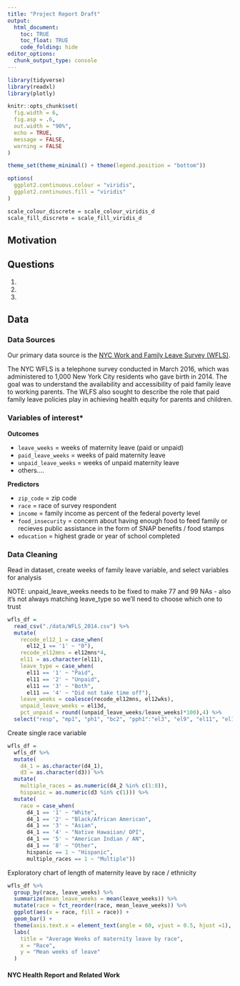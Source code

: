 ```yaml
---
title: "Project Report Draft"
output: 
  html_document:
    toc: TRUE
    toc_float: TRUE
    code_folding: hide
editor_options: 
  chunk_output_type: console
---
```


```r
library(tidyverse)
library(readxl)
library(plotly)

knitr::opts_chunk$set(
  fig.width = 6,
  fig.asp = .6,
  out.width = "90%", 
  echo = TRUE,
  message = FALSE,
  warning = FALSE
)

theme_set(theme_minimal() + theme(legend.position = "bottom"))

options(
  ggplot2.continuous.colour = "viridis",
  ggplot2.continuous.fill = "viridis"
)

scale_colour_discrete = scale_colour_viridis_d
scale_fill_discrete = scale_fill_viridis_d
```

<style type="text/css">

h1.title {
  text-align: center;
}

</style>

## Motivation


## Questions

1. 

2. 

3. 

## Data 

### **Data Sources**

Our primary data source is the [NYC Work and Family Leave Survey (WFLS)](https://data.cityofnewyork.us/Health/New-York-City-Work-and-Family-Leave-Survey-WFLS-20/grnn-mvqe).

The NYC WFLS is a telephone survey conducted in March 2016, which was administered to 1,000 New York City residents who gave birth in 2014. The goal was to understand the availability and accessibility of paid family leave to working parents. The WLFS also sought to describe the role that paid family leave policies play in achieving health equity for parents and children.

### **Variables of interest***

**Outcomes**

 * `leave_weeks` = weeks of maternity leave (paid or unpaid)
 * `paid_leave_weeks` = weeks of paid maternity leave 
 * `unpaid_leave_weeks` = weeks of unpaid maternity leave
 * others....
 
**Predictors**
 
 * `zip_code` = zip code
 * `race` = race of survey respondent
 * `income` = family income as percent of the federal poverty level
 * `food_insecurity` = concern about having enough food to feed family or recieves public assistance in the form of SNAP benefits / food stamps
 * `education` = highest grade or year of school completed

### **Data Cleaning**

Read in dataset, create weeks of family leave variable, and select variables for analysis

NOTE: unpaid_leave_weeks needs to be fixed to make 77 and 99 NAs - also it's not always matching leave_type so we'll need to choose which one to trust

```r
wfls_df = 
  read_csv("./data/WFLS_2014.csv") %>% 
  mutate(
    recode_el12_1 = case_when(
      el12_1 == '1' ~ "0"), 
    recode_el12mns = el12mns*4,
    el11 = as.character(el11),
    leave_type = case_when(
      el11 == '1' ~ "Paid",
      el11 == '2' ~ "Unpaid",
      el11 == '3' ~ "Both",
      el11 == '4' ~ "Did not take time off"),
    leave_weeks = coalesce(recode_el12mns, el12wks),
    unpaid_leave_weeks = el13d,
    pct_unpaid = round((unpaid_leave_weeks/leave_weeks)*100),4) %>% 
  select("resp", "mp1", "ph1", "bc2", "pph1":"el3", "el9", "el11", "el13a":"cp1", "mh1", "mh4", "cc1", "fixd2":"d7", "st2":"es4", "SAMP_WEIGHT":"stratum", "leave_type": "pct_unpaid")
```

Create single race variable

```r
wfls_df =
  wfls_df %>% 
  mutate(
    d4_1 = as.character(d4_1),
    d3 = as.character(d3)) %>% 
  mutate(
    multiple_races = as.numeric(d4_2 %in% c(1:8)),
    hispanic = as.numeric(d3 %in% c(1))) %>% 
  mutate(
    race = case_when(
      d4_1 == '1' ~ "White",
      d4_1 == '2' ~ "Black/African American",
      d4_1 == '3' ~ "Asian",
      d4_1 == '4' ~ "Native Hawaiian/ OPI",
      d4_1 == '5' ~ "American Indian / AN",
      d4_1 == '8' ~ "Other",
      hispanic == 1 ~ "Hispanic",
      multiple_races == 1 ~ "Multiple"))
```

Exploratory chart of length of maternity leave by race / ethnicity 

```r
wfls_df %>% 
  group_by(race, leave_weeks) %>% 
  summarize(mean_leave_weeks = mean(leave_weeks)) %>%
  mutate(race = fct_reorder(race, mean_leave_weeks)) %>%
  ggplot(aes(x = race, fill = race)) +
  geom_bar() +
  theme(axis.text.x = element_text(angle = 60, vjust = 0.5, hjust =1), legend.position = "none") +
  labs(
    title = "Average Weeks of maternity leave by race",
    x = "Race",
    y = "Mean weeks of leave"
  )
```


#### **NYC Health Report and Related Work**